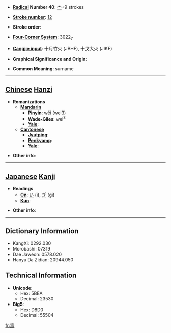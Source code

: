* '''[[Wiktionary:Chinese radical index| Radical]] Number 40''': [[Wiktionary:Chinese radical index 宀|宀]]+9 strokes

* '''[[Wiktionary:Chinese total strokes index|Stroke number]]''': [[Wiktionary:Chinese total strokes index 12|12]]

* '''Stroke order''': 

* '''[[Wiktionary:Chinese four corner index|Four-Corner System]]''': 3022<sub>7</sub>

* '''[[Wiktionary:Chinese Cangjie index|Cangjie input]]''': 十月竹火 (JBHF), 十戈大火 (JIKF)

* '''Graphical Significance and Origin''': 

* '''Common Meaning''': surname

----

== [[Chinese]] [[Hanzi]] ==

* '''Romanizations'''
** '''[[Mandarin]]'''
*** '''[[Pinyin]]''': wěi (wei3)
*** '''[[Wade-Giles]]''': wei<sup>3</sup>
*** '''[[Yale]]''': 
** '''[[Cantonese]]'''
*** '''[[Jyutping]]''':
*** '''[[Penkyamp]]''': 
*** '''[[Yale]]''': 

* '''Other info''': 

----

== [[Japanese]] [[Kanji]] ==

* '''Readings'''
** '''[[On]]''': [[い]] (i), [[ぎ]] (gi)
** '''[[Kun]]''': 

* '''Other info''':  

----

== Dictionary Information ==

* KangXi: 0292.030
* Morobashi: 07319
* Dae Jaweon: 0578.020
* Hanyu Da Zidian: 20944.050

== Technical Information ==

* '''Unicode''':
** Hex: 5BEA
** Decimal: 23530
* '''Big5''':
** Hex: D8D0
** Decimal: 55504

[[fr:寪]]